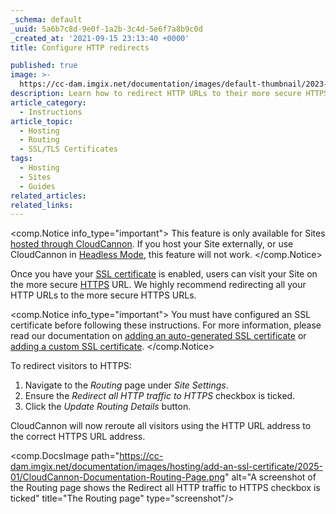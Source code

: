 ```yaml
---
_schema: default
_uuid: 5a6b7c8d-9e0f-1a2b-3c4d-5e6f7a8b9c0d
_created_at: '2021-09-15 23:13:40 +0000'
title: Configure HTTP redirects

published: true
image: >-
  https://cc-dam.imgix.net/documentation/images/default-thumbnail/2023-Q4/CloudCannon-Documentation-Thumbnail.png
description: Learn how to redirect HTTP URLs to their more secure HTTPS counterparts.
article_category:
  - Instructions
article_topic:
  - Hosting
  - Routing
  - SSL/TLS Certificates
tags:
  - Hosting
  - Sites
  - Guides
related_articles:
related_links:
---
```

<comp.Notice info_type="important">
  This feature is only available for Sites [hosted through CloudCannon](/documentation/articles/what-is-web-hosting/#hosting-on-cloud-cannon). If you host your Site externally, or use CloudCannon in [Headless Mode](/documentation/articles/what-is-headless-mode/), this feature will not work.
</comp.Notice>

Once you have your [SSL certificate](/documentation/articles/what-is-an-ssl-certificate/) is enabled, users can visit your Site on the more secure [HTTPS](/documentation/articles/what-is-an-ssl-certificate/#http-vs-https) URL. We highly recommend redirecting all your HTTP URLs to the more secure HTTPS URLs.

<comp.Notice info_type="important">
  You must have configured an SSL certificate before following these instructions.  For more information, please read our documentation on [adding an auto-generated SSL certificate](/documentation/articles/add-an-auto-generated-ssl-certificate/) or [adding a custom SSL certificate](/documentation/articles/add-a-custom-ssl-certificate/).
</comp.Notice>

To redirect visitors to HTTPS:

1. Navigate to the *Routing* page under *Site Settings*.
2. Ensure the *Redirect all HTTP traffic to HTTPS* checkbox is ticked.
3. Click the *Update Routing Details* button.

CloudCannon will now reroute all visitors using the HTTP URL address to the correct HTTPS URL address.

<comp.DocsImage path="https://cc-dam.imgix.net/documentation/images/hosting/add-an-ssl-certificate/2025-01/CloudCannon-Documentation-Routing-Page.png" alt="A screenshot of the Routing page shows the Redirect all HTTP traffic to HTTPS checkbox is ticked" title="The Routing page" type="screenshot"/>